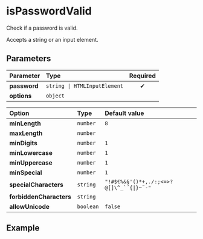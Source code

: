 
# isPasswordValid

Check if a password is valid.

Accepts a string or an input element.

## Parameters

| Parameter    | Type                         | Required |
| :----------- | :--------------------------- | :------: |
| **password** | `string \| HTMLInputElement` |    ✔     |
| **options**  | `object`                     |          |

| Option                  | Type      | Default value                              |
| :---------------------- | :-------- | :----------------------------------------- |
| **minLength**           | `number`  | `8`                                        |
| **maxLength**           | `number`  |                                            |
| **minDigits**           | `number`  | `1`                                        |
| **minLowercase**        | `number`  | `1`                                        |
| **minUppercase**        | `number`  | `1`                                        |
| **minSpecial**          | `number`  | `1`                                        |
| **specialCharacters**   | `string`  | ``"!#$€%&§'()*+,./:;<=>?@[]\^_`´{\|}~¨-"`` |
| **forbiddenCharacters** | `string`  |                                            |
| **allowUnicode**        | `boolean` | `false`                                    |

## Example

<Example password="abcde_F1" />
